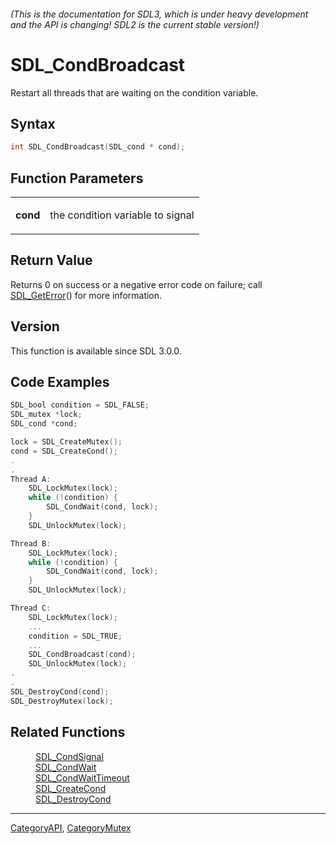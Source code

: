 ====== (This is the documentation for SDL3, which is under heavy development and the API is changing! SDL2 is the current stable version!) ======
= SDL_CondBroadcast =

Restart all threads that are waiting on the condition variable.

== Syntax ==

<syntaxhighlight lang='c'>
int SDL_CondBroadcast(SDL_cond * cond);
</syntaxhighlight>

== Function Parameters ==

{|
|'''cond'''
|the condition variable to signal
|}

== Return Value ==

Returns 0 on success or a negative error code on failure; call
[[SDL_GetError]]() for more information.

== Version ==

This function is available since SDL 3.0.0.

== Code Examples ==

<syntaxhighlight lang='c++'>
SDL_bool condition = SDL_FALSE;
SDL_mutex *lock;
SDL_cond *cond;

lock = SDL_CreateMutex();
cond = SDL_CreateCond();
.
.
Thread A:
    SDL_LockMutex(lock);
    while (!condition) {
        SDL_CondWait(cond, lock);
    }
    SDL_UnlockMutex(lock);

Thread B:
    SDL_LockMutex(lock);
    while (!condition) {
        SDL_CondWait(cond, lock);
    }
    SDL_UnlockMutex(lock);

Thread C:
    SDL_LockMutex(lock);
    ...
    condition = SDL_TRUE;
    ...
    SDL_CondBroadcast(cond);
    SDL_UnlockMutex(lock);
.
.
SDL_DestroyCond(cond);
SDL_DestroyMutex(lock);
</syntaxhighlight>

== Related Functions ==

:[[SDL_CondSignal]]
:[[SDL_CondWait]]
:[[SDL_CondWaitTimeout]]
:[[SDL_CreateCond]]
:[[SDL_DestroyCond]]

----
[[CategoryAPI]], [[CategoryMutex]]


